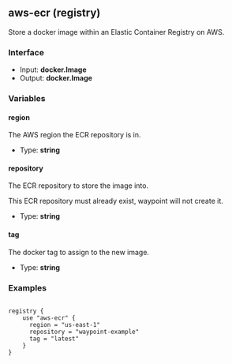 ## aws-ecr (registry)

Store a docker image within an Elastic Container Registry on AWS.

### Interface

- Input: **docker.Image**
- Output: **docker.Image**

### Variables

#### region

The AWS region the ECR repository is in.

- Type: **string**

#### repository

The ECR repository to store the image into.

This ECR repository must already exist, waypoint will not create it.

- Type: **string**

#### tag

The docker tag to assign to the new image.

- Type: **string**

### Examples

```

registry {
    use "aws-ecr" {
      region = "us-east-1"
      repository = "waypoint-example"
      tag = "latest"
    }
}

```
